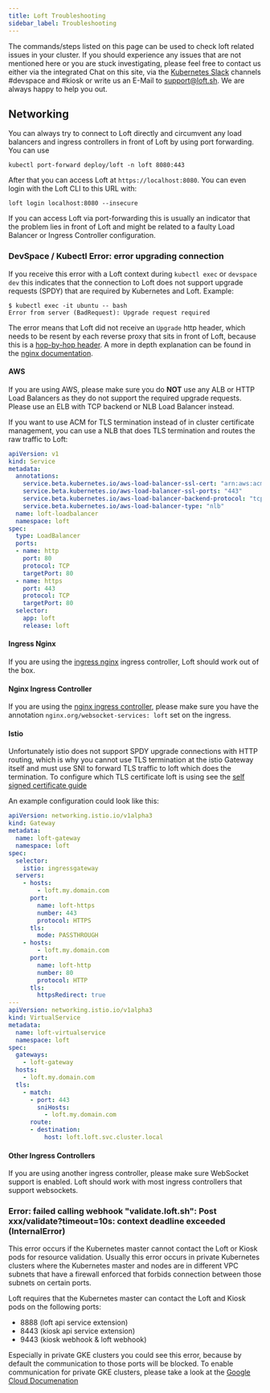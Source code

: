 ```yaml
---
title: Loft Troubleshooting
sidebar_label: Troubleshooting
---
```


The commands/steps listed on this page can be used to check loft related issues in your cluster. If you should experience any issues that are not mentioned here or you are stuck investigating, please feel free to contact us either via the integrated Chat on this site, via the [Kubernetes Slack](https://slack.k8s.io/) channels #devspace and #kiosk or write us an E-Mail to support@loft.sh. We are always happy to help you out. 

## Networking 

You can always try to connect to Loft directly and circumvent any load balancers and ingress controllers in front of Loft by using port forwarding. You can use

```
kubectl port-forward deploy/loft -n loft 8080:443
```

After that you can access Loft at `https://localhost:8080`. You can even login with the Loft CLI to this URL with:

```
loft login localhost:8080 --insecure
```

If you can access Loft via port-forwarding this is usually an indicator that the problem lies in front of Loft and might be related to a faulty Load Balancer or Ingress Controller configuration.

### DevSpace / Kubectl Error: error upgrading connection

If you receive this error with a Loft context during `kubectl exec` or `devspace dev` this indicates that the connection to Loft does not support upgrade requests (SPDY) that are required by Kubernetes and Loft. Example:
```
$ kubectl exec -it ubuntu -- bash
Error from server (BadRequest): Upgrade request required
```

The error means that Loft did not receive an `Upgrade` http header, which needs to be resent by each reverse proxy that sits in front of Loft, because this is a [hop-by-hop header](https://www.freesoft.org/CIE/RFC/2068/143.htm). A more in depth explanation can be found in the [nginx documentation](https://www.nginx.com/blog/websocket-nginx).

#### AWS

If you are using AWS, please make sure you do **NOT** use any ALB or HTTP Load Balancers as they do not support the required upgrade requests. Please use an ELB with TCP backend or NLB Load Balancer instead.

If you want to use ACM for TLS termination instead of in cluster certificate management, you can use a NLB that does TLS termination and routes the raw traffic to Loft:
```yaml
apiVersion: v1
kind: Service
metadata:
  annotations:
    service.beta.kubernetes.io/aws-load-balancer-ssl-cert: "arn:aws:acm:eu-west-2:xxx:certificate/xxx"
    service.beta.kubernetes.io/aws-load-balancer-ssl-ports: "443"
    service.beta.kubernetes.io/aws-load-balancer-backend-protocol: "tcp"
    service.beta.kubernetes.io/aws-load-balancer-type: "nlb"
  name: loft-loadbalancer
  namespace: loft
spec:
  type: LoadBalancer
  ports:
  - name: http
    port: 80
    protocol: TCP
    targetPort: 80
  - name: https
    port: 443
    protocol: TCP
    targetPort: 80
  selector:
    app: loft
    release: loft
```

#### Ingress Nginx

If you are using the [ingress nginx](https://github.com/kubernetes/ingress-nginx/) ingress controller, Loft should work out of the box.

#### Nginx Ingress Controller

If you are using the [nginx ingress controller](https://docs.nginx.com/nginx-ingress-controller/overview/#what-is-the-ingress-controller), please make sure you have the annotation `nginx.org/websocket-services: loft` set on the ingress.

#### Istio 

Unfortunately istio does not support SPDY upgrade connections with HTTP routing, which is why you cannot use TLS termination at the istio Gateway itself and must use SNI to forward TLS traffic to loft which does the termination. To configure which TLS certificate loft is using see the [self signed certificate guide](./administration/self-signed-certificate.mdx) 

An example configuration could look like this:
```yaml
apiVersion: networking.istio.io/v1alpha3
kind: Gateway
metadata:
  name: loft-gateway
  namespace: loft
spec:
  selector:
    istio: ingressgateway
  servers:
    - hosts:
        - loft.my.domain.com
      port:
        name: loft-https
        number: 443
        protocol: HTTPS
      tls:
        mode: PASSTHROUGH
    - hosts:
        - loft.my.domain.com
      port:
        name: loft-http
        number: 80
        protocol: HTTP
      tls:
        httpsRedirect: true
---
apiVersion: networking.istio.io/v1alpha3
kind: VirtualService
metadata:
  name: loft-virtualservice
  namespace: loft
spec:
  gateways:
    - loft-gateway
  hosts:
    - loft.my.domain.com
  tls:
    - match:
      - port: 443
        sniHosts:
          - loft.my.domain.com
      route:
      - destination:
          host: loft.loft.svc.cluster.local
```

#### Other Ingress Controllers

If you are using another ingress controller, please make sure WebSocket support is enabled. Loft should work with most ingress controllers that support websockets.

### Error: failed calling webhook "validate.loft.sh": Post xxx/validate?timeout=10s: context deadline exceeded (InternalError)

This error occurs if the Kubernetes master cannot contact the Loft or Kiosk pods for resource validation. Usually this error occurs in private Kubernetes clusters where the Kubernetes master and nodes are in different VPC subnets that have a firewall enforced that forbids connection between those subnets on certain ports.

Loft requires that the Kubernetes master can contact the Loft and Kiosk pods on the following ports:
- 8888 (loft api service extension)
- 8443 (kiosk api service extension)
- 9443 (kiosk webhook & loft webhook)

Especially in private GKE clusters you could see this error, because by default the communication to those ports will be blocked. To enable communication for private GKE clusters, please take a look at the [Google Cloud Documenation](https://cloud.google.com/kubernetes-engine/docs/how-to/private-clusters#add_firewall_rules)

